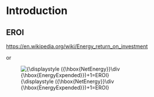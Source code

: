 # Introduction



## EROI

<https://en.wikipedia.org/wiki/Energy_return_on_investment>

or

![{\\displaystyle ({\\hbox{NetEnergy}}\\div {\\hbox{EnergyExpended}})+1=EROI}](https://wikimedia.org/api/rest_v1/media/math/render/svg/5d6b284ff616a157c6f65e0baa23b1a12ec01d1e)
